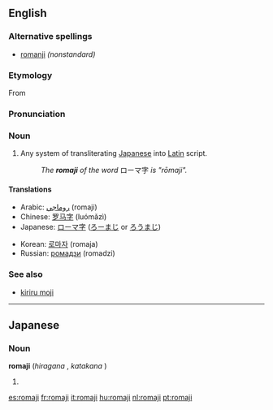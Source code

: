 {{wikipedia}}
==English==

===Alternative spellings===
* [[romanji]] ''(nonstandard)''

===Etymology===
From {{etyl|ja}} {{term|ローマ字|sc=Jpan|tr=[[rōmaji]]||roman letters|lang=ja}}

===Pronunciation===
{{rfp}}

===Noun===
{{en-noun|-}}

# Any system of transliterating [[Japanese]] into [[Latin]] script.
#: ''The '''romaji''' of the word'' ローマ字 ''is "rōmaji".''

====Translations====
{{trans-top|Any system of transliterating Japanese into Latin script}}
* Arabic: [[روماجي]] (romaji)
* Chinese: [[罗马字]] (luómǎzì)
* Japanese: [[ローマ字]] ([[ろーまじ]] or [[ろうまじ]])
{{trans-mid}}
* Korean: [[로마자]] (romaja)
* Russian: [[ромадзи]] (romadzi)
{{trans-bottom}}

===See also===
* [[kiriru moji]]

----

==Japanese==
{{ja-see-also|rōmaji}}

===Noun===
'''romaji''' (''hiragana'' {{Jpan|ろまじ}}, ''katakana'' {{Jpan|ロマジ}})

# {{misspelling of|rōmaji|lang=Japanese}}

[[es:romaji]]
[[fr:romaji]]
[[it:romaji]]
[[hu:romaji]]
[[nl:romaji]]
[[pt:romaji]]